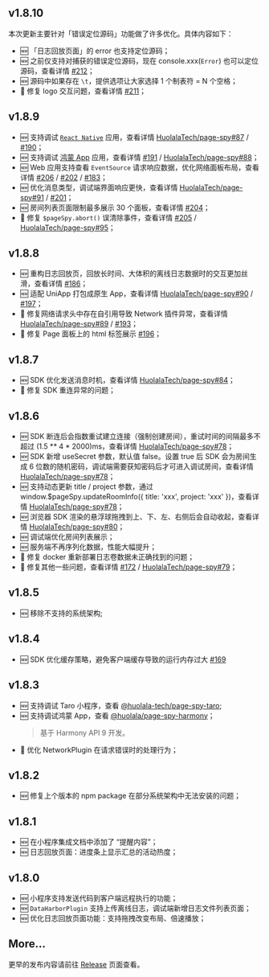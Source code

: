 ## v1.8.10

本次更新主要针对「错误定位源码」功能做了许多优化。具体内容如下：

- 🆕 「日志回放页面」的 error 也支持定位源码；
- 🆕 之前仅支持对捕获的错误定位源码，现在 console.xxx(`Error`) 也可以定位源码，查看详情 [#212](https://github.com/HuolalaTech/page-spy-web/pull/212)；
- 🆕 源码中如果存在 `\t`，提供选项让大家选择 1 个制表符 = N 个空格；
- 🐛 修复 logo 交互问题，查看详情 [#211](https://github.com/HuolalaTech/page-spy-web/issues/211)；

## v1.8.9

- 🆕 支持调试 [`React Native`](./react-native) 应用，查看详情 [HuolalaTech/page-spy#87](https://github.com/HuolalaTech/page-spy/pull/87) / [#190](https://github.com/HuolalaTech/page-spy-web/pull/190)；
- 🆕 支持调试 [鸿蒙 App](./harmony) 应用，查看详情 [#191](https://github.com/HuolalaTech/page-spy-web/pull/191) / [HuolalaTech/page-spy#88](HuolalaTech/page-spy#88)；
- 🆕 Web 应用支持查看 `EventSource` 请求响应数据，优化网络面板布局，查看详情 [#206](https://github.com/HuolalaTech/page-spy-web/pull/206) / [#202](https://github.com/HuolalaTech/page-spy-web/issues/202) / [#183](https://github.com/HuolalaTech/page-spy-web/issues/183)；
- 🆕 优化消息类型，调试端界面响应更快，查看详情 [HuolalaTech/page-spy#91](https://github.com/HuolalaTech/page-spy/pull/91) / [#201](https://github.com/HuolalaTech/page-spy-web/pull/201)；
- 🆕 房间列表页面限制最多展示 30 个面板，查看详情 [#204](https://github.com/HuolalaTech/page-spy-web/pull/204)；
- 🐛 修复 `$pageSpy.abort()` 误清除事件，查看详情 [#205](https://github.com/HuolalaTech/page-spy-web/issues/205) / [HuolalaTech/page-spy#95](https://github.com/HuolalaTech/page-spy/pull/95)；

## v1.8.8

- 🆕 重构日志回放页，回放长时间、大体积的离线日志数据时的交互更加丝滑，查看详情 [#186](https://github.com/HuolalaTech/page-spy-web/issues/186)；
- 🆕 适配 UniApp 打包成原生 App，查看详情 [HuolalaTech/page-spy#90](https://github.com/HuolalaTech/page-spy/pull/90) / [#197](https://github.com/HuolalaTech/page-spy-web/pull/197)；
- 🐛 修复网络请求头中存在自引用导致 Network 插件异常，查看详情 [HuolalaTech/page-spy#89](https://github.com/HuolalaTech/page-spy/pull/89) / [#193](https://github.com/HuolalaTech/page-spy-web/issues/193)；
- 🐛 修复 Page 面板上的 html 标签展示 [#196](https://github.com/HuolalaTech/page-spy-web/pull/196)；

## v1.8.7

- 🆕 SDK 优化发送消息时机，查看详情 [HuolalaTech/page-spy#84](https://github.com/HuolalaTech/page-spy/pull/84)；
- 🐛 修复 SDK 重连异常的问题；

## v1.8.6

- 🆕 SDK 断连后会指数重试建立连接（强制创建房间），重试时间的间隔最多不超过 (1.5 ** 4 * 2000)ms，查看详情 [HuolalaTech/page-spy#78](https://github.com/HuolalaTech/page-spy/pull/78)；
- 🆕 SDK 新增 useSecret 参数，默认值 false。设置 true 后 SDK 会为房间生成 6 位数的随机密码，调试端需要获知密码后才可进入调试房间，查看详情 [HuolalaTech/page-spy#78](https://github.com/HuolalaTech/page-spy/pull/78)；
- 🆕 支持动态更新 title / project 参数，通过 window.$pageSpy.updateRoomInfo(\{ title: 'xxx', project: 'xxx' \})，查看详情 [HuolalaTech/page-spy#78](https://github.com/HuolalaTech/page-spy/pull/78)；
- 🆕 浏览器 SDK 渲染的悬浮球拖拽到上、下、左、右侧后会自动收起，查看详情 [HuolalaTech/page-spy#80](https://github.com/HuolalaTech/page-spy/pull/80)；
- 🆕 调试端优化房间列表展示；
- 🆕 服务端不再序列化数据，性能大幅提升；
- 🐛 修复 docker 重新部署日志卷数据未正确找到的问题；
- 🐛 修复其他一些问题，查看详情 [#172](https://github.com/HuolalaTech/page-spy-web/issues/172) / [HuolalaTech/page-spy#79](https://github.com/HuolalaTech/page-spy/pull/79)；

## v1.8.5

- 🆕 移除不支持的系统架构;

## v1.8.4

- 🆕 SDK 优化缓存策略，避免客户端缓存导致的运行内存过大 [#169](https://github.com/HuolalaTech/page-spy-web/issues/169)

## v1.8.3 

- 🆕 支持调试 Taro 小程序，查看 [@huolala-tech/page-spy-taro](https://github.com/HuolalaTech/page-spy/tree/main/packages/page-spy-taro);
- 🆕 支持调试鸿蒙 App，查看 [@huolala/page-spy-harmony](https://ohpm.openharmony.cn/#/cn/detail/@huolala%2Fpage-spy-harmony)；
  > 基于 Harmony API 9 开发。
- 🐛 优化 NetworkPlugin 在请求错误时的处理行为；

## v1.8.2

- 🆕 修复上个版本的 npm package 在部分系统架构中无法安装的问题；

## v1.8.1

- 🆕 在小程序集成文档中添加了 “提醒内容”；
- 🆕 日志回放页面：进度条上显示汇总的活动热度；

## v1.8.0

- 🆕 小程序支持发送代码到客户端远程执行的功能；
- 🆕 `DataHarborPlugin` 支持上传离线日志，调试端新增日志文件列表页面；
- 🆕 优化日志回放页面功能：支持拖拽改变布局、倍速播放；

## More...

  更早的发布内容请前往 [Release](https://github.com/HuolalaTech/page-spy-web/releases) 页面查看。
